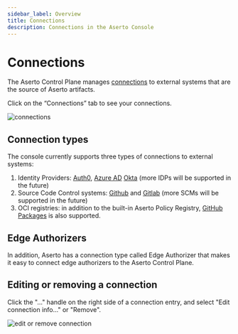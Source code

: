 ```yaml
---
sidebar_label: Overview
title: Connections
description: Connections in the Aserto Console
---
```


# Connections

The Aserto Control Plane manages [connections](../../architecture/connections) to external systems that are
the source of Aserto artifacts.

Click on the “Connections” tab to see your connections.

![connections](/connections.png)

## Connection types

The console currently supports three types of connections to external systems:
1. Identity Providers: [Auth0](setup-auth0), [Azure AD](setup-azuread) [Okta](setup-okta) (more IDPs will be supported in the future)
2. Source Code Control systems: [Github](setup-github) and [Gitlab](setup-gitlab) (more SCMs will be supported in the future)
3. OCI registries: in addition to the built-in Aserto Policy Registry, [GitHub Packages](setup-ghcr) is also supported.

## Edge Authorizers

In addition, Aserto has a connection type called Edge Authorizer that makes it easy to connect edge authorizers to the Aserto Control Plane.

## Editing or removing a connection

Click the "..." handle on the right side of a connection entry, and select "Edit connection info..." or "Remove".

![edit or remove connection](/edit-or-remove-connection.png)

